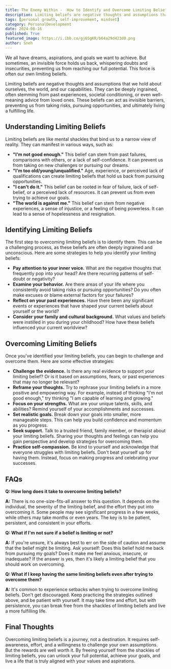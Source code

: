 ```yaml
---
title: The Enemy Within -  How to Identify and Overcome Limiting Beliefs
description: Limiting beliefs are negative thoughts and assumptions that hold us back from achieving our full potential. This blog post explores how to identify and overcome these beliefs, empowering you to live a more fulfilling life.
tags: [personal growth, self-improvement, mindset]
category: PersonalDevelopment
date: 2024-08-16
published: True
featured_image: https://i.ibb.co/gj6SgKR/b64a29d423d0.png
author: Sneh
---
```



We all have dreams, aspirations, and goals we want to achieve. But sometimes, an invisible force holds us back, whispering doubts and insecurities, preventing us from reaching our full potential. This force is often our own limiting beliefs. 

Limiting beliefs are negative thoughts and assumptions that we hold about ourselves, the world, and our capabilities. They can be deeply ingrained, often stemming from past experiences, societal conditioning, or even well-meaning advice from loved ones. These beliefs can act as invisible barriers, preventing us from taking risks, pursuing opportunities, and ultimately living a fulfilling life.

## Understanding Limiting Beliefs

Limiting beliefs are like mental shackles that bind us to a narrow view of reality. They can manifest in various ways, such as:

* **"I'm not good enough."** This belief can stem from past failures, comparisons with others, or a lack of self-confidence. It can prevent us from taking on new challenges or pursuing our dreams.
* **"I'm too old/young/unqualified."** Age, experience, or perceived lack of qualifications can create limiting beliefs that hold us back from pursuing opportunities.
* **"I can't do it."** This belief can be rooted in fear of failure, lack of self-belief, or a perceived lack of resources. It can prevent us from even trying to achieve our goals.
* **"The world is against me."** This belief can stem from negative experiences, a sense of injustice, or a feeling of being powerless. It can lead to a sense of hopelessness and resignation.

## Identifying Limiting Beliefs

The first step to overcoming limiting beliefs is to identify them. This can be a challenging process, as these beliefs are often deeply ingrained and unconscious. Here are some strategies to help you identify your limiting beliefs:

* **Pay attention to your inner voice.** What are the negative thoughts that frequently pop into your head? Are there recurring patterns of self-doubt or negativity?
* **Examine your behavior.** Are there areas of your life where you consistently avoid taking risks or pursuing opportunities? Do you often make excuses or blame external factors for your failures?
* **Reflect on your past experiences.** Have there been any significant events or experiences that have shaped your current beliefs about yourself or the world?
* **Consider your family and cultural background.** What values and beliefs were instilled in you during your childhood? How have these beliefs influenced your current worldview?

## Overcoming Limiting Beliefs

Once you've identified your limiting beliefs, you can begin to challenge and overcome them. Here are some effective strategies:

* **Challenge the evidence.** Is there any real evidence to support your limiting belief? Or is it based on assumptions, fears, or past experiences that may no longer be relevant?
* **Reframe your thoughts.** Try to rephrase your limiting beliefs in a more positive and empowering way. For example, instead of thinking "I'm not good enough," try thinking "I am capable of learning and growing."
* **Focus on your strengths.** What are your unique talents, skills, and abilities? Remind yourself of your accomplishments and successes.
* **Set realistic goals.** Break down your goals into smaller, more manageable steps. This can help you build confidence and momentum as you progress.
* **Seek support.** Talk to a trusted friend, family member, or therapist about your limiting beliefs. Sharing your thoughts and feelings can help you gain perspective and develop strategies for overcoming them.
* **Practice self-compassion.** Be kind to yourself and acknowledge that everyone struggles with limiting beliefs. Don't beat yourself up for having them. Instead, focus on making progress and celebrating your successes.

## FAQs

**Q: How long does it take to overcome limiting beliefs?**

**A:** There is no one-size-fits-all answer to this question. It depends on the individual, the severity of the limiting belief, and the effort they put into overcoming it. Some people may see significant progress in a few weeks, while others may take months or even years. The key is to be patient, persistent, and consistent in your efforts.

**Q: What if I'm not sure if a belief is limiting or not?**

**A:** If you're unsure, it's always best to err on the side of caution and assume that the belief might be limiting. Ask yourself: Does this belief hold me back from pursuing my goals? Does it make me feel anxious, insecure, or inadequate? If the answer is yes, then it's likely a limiting belief that you should work on overcoming.

**Q: What if I keep having the same limiting beliefs even after trying to overcome them?**

**A:** It's common to experience setbacks when trying to overcome limiting beliefs. Don't get discouraged. Keep practicing the strategies outlined above, and be patient with yourself. It may take time and effort, but with persistence, you can break free from the shackles of limiting beliefs and live a more fulfilling life.

## Final Thoughts

Overcoming limiting beliefs is a journey, not a destination. It requires self-awareness, effort, and a willingness to challenge your own assumptions. But the rewards are well worth it. By freeing yourself from the shackles of limiting beliefs, you can unlock your full potential, achieve your goals, and live a life that is truly aligned with your values and aspirations.
